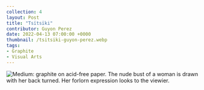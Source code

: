 ---
collection: 4
layout: Post
title: "Tsïtsïki"
contributor: Guyon Perez
date: 2022-04-13 07:00:00 +0000
thumbnail: /tsitsiki-guyon-perez.webp
tags: 
- Graphite
- Visual Arts
---
<img src="{{ site.baseurl }}/uploads/4/tsitsiki-guyon-perez.jpg" 
    alt="Medium: graphite on acid-free paper. The nude bust of a woman is drawn with her back turned. Her forlorn expression looks to the viewier." />